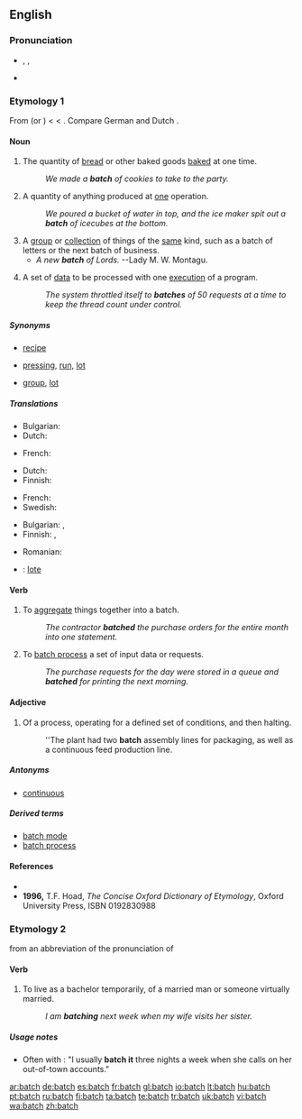==English==

===Pronunciation===
* {{enPR|băch}}, {{IPA|/bætʃ/}}, {{SAMPA|/b{tS/}}
* {{rhymes|ætʃ}}

===Etymology 1===
From {{etyl|enm}} {{term|bache||lang=enm}} (or {{term|bacche||lang=enm}}) < {{etyl|ang}} {{term|bæcce||something baked|lang=ang}} < {{term|bacan||to bake|lang=ang}}. Compare German {{term|Gebäck||lang=de}} and Dutch {{term|baksel||lang=nl}}.

====Noun====
{{en-noun|es}}

# The quantity of [[bread]] or other baked goods [[bake]]d at one time.
#: ''We made a '''batch''' of cookies to take to the party.''
# A quantity of anything produced at [[one]] operation.
#: ''We poured a bucket of water in top, and the ice maker spit out a '''batch''' of icecubes at the bottom.''
# A [[group]] or [[collection]] of things of the [[same]] kind, such as a batch of letters or the next batch of business.
#* ''A new '''batch''' of Lords.'' --Lady M. W. Montagu.
# {{computing}} A set of [[data]] to be processed with one [[execute|execution]] of a program.
#: ''The system throttled itself to '''batches''' of 50 requests at a time to keep the thread count under control.''

=====Synonyms=====
* {{sense|quantity of baked goods}} [[recipe]]
* {{sense|anything produced in one operation}} [[pressing]], [[run]], [[lot]]
* {{sense|group of things of the same kind}} [[group]], [[lot]]

=====Translations=====
{{trans-top|quantity of baked goods made at one time}}
* Bulgarian: {{t|bg|фурна|sc=Cyrl}}
* Dutch: {{t+|nl|lot|n}}
{{trans-mid}}
* French: {{t+|fr|fournée|f}}
{{trans-bottom}}

{{trans-top|quantity of anything produced in one operation}}
* Dutch: {{t+|nl|lot|n}}
* Finnish: {{t+|fi|erä}}
{{trans-mid}}
* French: {{t+|fr|lot|m}}
* Swedish: {{t|sv|batch}}
{{trans-bottom}}

{{trans-top|group or collection of things of the same kind}}
* Bulgarian: {{t|bg|партида|sc=Cyrl}},  {{t|bg|порция|sc=Cyrl}}
* Finnish: {{t+|fi|joukko}}, {{t+|fi|sarja}}
{{trans-mid}}
* Romanian: {{t|ro|şarjă|f}}
{{trans-bottom}}

{{checktrans}}
* {{ttbc|Spanish}}: [[lote]] {{m}}

====Verb====
{{en-verb|batches|batching|batched}}

# To [[aggregate]] things together into a batch.
#: ''The contractor '''batched''' the purchase orders for the entire month into one statement.''
# {{computing}} To [[batch process]] a set of input data or requests.
#: ''The purchase requests for the day were stored in a queue and '''batched''' for printing the next morning.''

====Adjective====
{{en-adj|-}}

# Of a process, operating for a defined set of conditions, and then halting.
#: ''The plant had two '''batch''' assembly lines for packaging, as well as a continuous feed production line.

=====Antonyms=====
* [[continuous]]

=====Derived terms=====
* [[batch mode]]
* [[batch process]]

====References====
* {{R:Webster 1913}}
* '''1996,''' T.F. Hoad, ''The Concise Oxford Dictionary of Etymology'', Oxford University Press, ISBN 0192830988

===Etymology 2===
from an abbreviation of the pronunciation of {{term|bachelor|lang=en||unmarried adult male}}

====Verb====
{{en-verb|batch|es}}

# {{informal}} To live as a bachelor temporarily, of a married man or someone virtually married.
#: ''I am '''batching''' next week when my wife visits her sister.''

=====Usage notes=====
* Often with {{term|it}}: "I usually '''batch it''' three nights a week when she calls on her out-of-town accounts."

[[ar:batch]]
[[de:batch]]
[[es:batch]]
[[fr:batch]]
[[gl:batch]]
[[io:batch]]
[[lt:batch]]
[[hu:batch]]
[[pt:batch]]
[[ru:batch]]
[[fi:batch]]
[[ta:batch]]
[[te:batch]]
[[tr:batch]]
[[uk:batch]]
[[vi:batch]]
[[wa:batch]]
[[zh:batch]]
